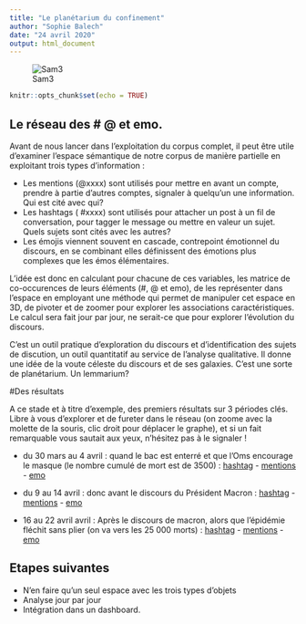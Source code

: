 ```yaml
---
title: "Le planétarium du confinement"
author: "Sophie Balech"
date: "24 avril 2020"
output: html_document
---
```


![Sam3](Sam3-Giant-Murals-Street-Art-1.jpg)

```r
knitr::opts_chunk$set(echo = TRUE)
```

## Le réseau des # @ et emo.

Avant de nous lancer dans l'exploitation du corpus complet, il peut être utile d'examiner l'espace sémantique de notre corpus de manière partielle en exploitant trois types d'information :

 * Les mentions (@xxxx) sont utilisés pour mettre en avant un compte, prendre à partie d'autres comptes, signaler à quelqu'un une information. Qui est cité avec qui?
 * Les hashtags ( #xxxx) sont utilisés pour attacher un post à un fil de conversation, pour tagger le message ou mettre en valeur un sujet. Quels sujets sont cités avec les autres?
 * Les émojis viennent souvent en cascade, contrepoint émotionnel du discours, en se combinant elles définissent des émotions plus complexes que les émos élémentaires.
 
L'idée est donc en calculant pour chacune de ces variables, les  matrice de co-occurences de leurs éléments (#, @ et emo), de les représenter dans l'espace en employant une méthode qui permet de manipuler cet espace en 3D, de pivoter et de zoomer pour explorer les associations caractéristiques. Le calcul sera fait jour par jour, ne serait-ce que pour explorer l'évolution du discours. 

C'est un outil pratique d'exploration du discours et d'identification des sujets de discution, un outil quantitatif au service de l'analyse qualitative. Il donne une idée de la voute céleste du discours et de ses galaxies. C'est une sorte de planétarium. Un lemmarium? 

#Des résultats

A ce stade et à titre d'exemple, des premiers résultats sur 3 périodes clés. Libre à vous d'explorer et de fureter dans le réseau (on zoome avec la molette de la souris, clic droit pour déplacer le graphe), et si un fait remarquable vous sautait aux yeux, n'hésitez pas à le signaler !
 
  * du  30 mars au 4 avril : quand le bac est enterré et que l'Oms encourage le masque (le nombre cumulé de mort est de 3500) : [hashtag](https://benaventc.github.io/BarometreConfinement/Hashtags4Avril.html) - [mentions](https://benaventc.github.io/BarometreConfinement/Mentions4Avril.html) - [emo](https://benaventc.github.io/BarometreConfinement/Emoji4Avril.html)
  
  * du 9  au 14 avril  : donc avant le discours du Président Macron : [hashtag](https://benaventc.github.io/BarometreConfinement/Hashtags14Avril.html) - [mentions](https://benaventc.github.io/BarometreConfinement/Mentions14Avril.html) - [emo](https://benaventc.github.io/BarometreConfinement/Emoji14Avril.html)
  
  * 16 au 22 avril avril : Après le discours de macron, alors que l'épidémie fléchit sans plier (on va vers les 25 000 morts) : [hashtag](https://benaventc.github.io/BarometreConfinement/Hashtags22Avril.html) - [mentions](https://benaventc.github.io/BarometreConfinement/Mentions22Avril.html)  - [emo](https://benaventc.github.io/BarometreConfinement/Emoji22Avril.html)
 
## Etapes suivantes
 
  *  N'en faire qu'un seul espace avec les trois types d'objets
  *  Analyse jour par jour
  *  Intégration dans un dashboard. 
